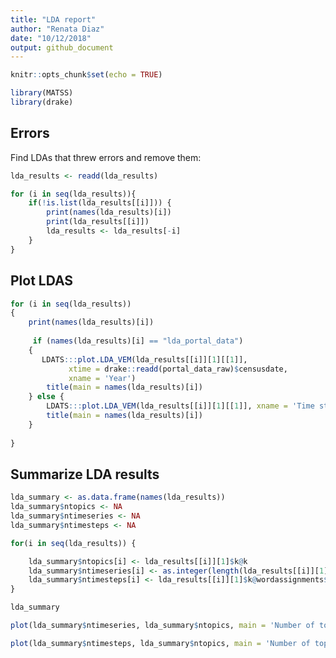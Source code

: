 ```yaml
---
title: "LDA report"
author: "Renata Diaz"
date: "10/12/2018"
output: github_document
---
```


```r
knitr::opts_chunk$set(echo = TRUE)
```

```r
library(MATSS)
library(drake)
```

## Errors
Find LDAs that threw errors and remove them:
```r
lda_results <- readd(lda_results)

for (i in seq(lda_results)){
    if(!is.list(lda_results[[i]])) {
        print(names(lda_results)[i])
        print(lda_results[[i]])
        lda_results <- lda_results[-i]
    }
}
```

## Plot LDAS

```r

for (i in seq(lda_results))
{
    print(names(lda_results)[i])
   
     if (names(lda_results)[i] == "lda_portal_data")
    {
       LDATS:::plot.LDA_VEM(lda_results[[i]][1][[1]], 
             xtime = drake::readd(portal_data_raw)$censusdate,
             xname = 'Year')
        title(main = names(lda_results)[i])
    } else {
        LDATS:::plot.LDA_VEM(lda_results[[i]][1][[1]], xname = 'Time step')
        title(main = names(lda_results)[i])
    }
    
}
```

## Summarize LDA results

```r

lda_summary <- as.data.frame(names(lda_results))
lda_summary$ntopics <- NA
lda_summary$ntimeseries <- NA
lda_summary$ntimesteps <- NA

for(i in seq(lda_results)) {

    lda_summary$ntopics[i] <- lda_results[[i]][1]$k@k
    lda_summary$ntimeseries[i] <- as.integer(length(lda_results[[i]][1]$k@terms))
    lda_summary$ntimesteps[i] <- lda_results[[i]][1]$k@wordassignments$nrow
}

lda_summary

```

```r

plot(lda_summary$ntimeseries, lda_summary$ntopics, main = 'Number of topics by number of timeseries', xlab = 'Number of timeseries', ylab ='Number of topics')

plot(lda_summary$ntimesteps, lda_summary$ntopics, main = 'Number of topics by length of timeseries',  xlab = 'Length of timeseries (number of timesteps)', ylab ='Number of topics')

```